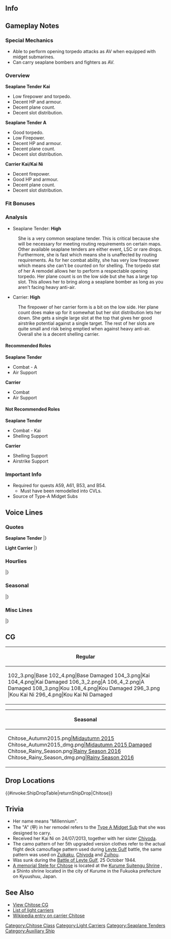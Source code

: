 ==Info==
{{KanmusuInfo|ID=049}}
{{KanmusuInfo|ID=095}}
{{KanmusuInfo|ID=099}}
{{KanmusuInfo|ID=104}}
{{KanmusuInfo|ID=104a}}
{{KanmusuInfo|ID=121}}

==Gameplay Notes==
===Special Mechanics===
* Able to perform opening torpedo attacks as AV when equipped with midget submarines.
* Can carry seaplane bombers and fighters as AV.

===Overview===
'''Seaplane Tender Kai'''
* Low firepower and torpedo.
* Decent HP and armour.
* Decent plane count.
* Decent slot distribution.

'''Seaplane Tender A'''
* Good torpedo.
* Low Firepower.
* Decent HP and armour.
* Decent plane count.
* Decent slot distribution.

'''Carrier Kai/Kai Ni'''
* Decent firepower.
* Good HP and armour.
* Decent plane count.
* Decent slot distribution.

===Fit Bonuses===
{{:{{BASEPAGENAME}}/Equipment Bonuses}}
{{clear}}

===Analysis===
* Seaplane Tender: '''High'''
: She is a very common seaplane tender. This is critical because she will be necessary for meeting routing requirements on certain maps. Other available seaplane tenders are either event, LSC or rare drops. Furthermore, she is fast which means she is unaffected by routing requirements. As for her combat ability, she has very low firepower which means she can't be counted on for shelling. The torpedo stat of her A remodel allows her to perform a respectable opening torpedo. Her plane count is on the low side but she has a large top slot. This allows her to bring along a seaplane bomber as long as you aren't facing heavy anti-air.

* Carrier: '''High'''
: The firepower of her carrier form is a bit on the low side. Her plane count does make up for it somewhat but her slot distribution lets her down. She gets a single large slot at the top that gives her good airstrike potential against a single target. The rest of her slots are quite small and risk being emptied when against heavy anti-air. Overall she is a decent shelling carrier.

====Recommended Roles====
'''Seaplane Tender'''
* Combat - A
* Air Support

'''Carrier'''
* Combat
* Air Support

====Not Recommended Roles====
'''Seaplane Tender'''
* Combat - Kai
* Shelling Support

'''Carrier'''
* Shelling Support
* Airstrike Support

===Important Info===
*Required for quests A59, A61, B53, and B54.
**Must have been remodelled into CVLs.
* Source of Type-A Midget Subs

==Voice Lines==
===Quotes===
'''Seaplane Tender'''
{{ShipquoteHeader}}
{{ShipquoteKai
|scenario = Introduction
|origin = 千歳です。日本では初めての水上機母艦なのよ。よろしくね！
|translation = I'm Chitose. I'm the first Japanese seaplane tender. Nice to meet you!
|audio = Chitose-Introduction.ogg
}}
{{ShipquoteKai
|scenario = Library
|origin = 水上機母艦千歳です。
水上機をたくさん運用できる優れものですが、給油艦として重油を他の艦に補給もできちゃうの。
後期には、航空母艦に改装され、第一線で戦ったのよ。
|translation = I'm the seaplane tender Chitose.
I can not only operate seaplanes but I can also resupply other ships with fuel.
I was convereted into a carrier during the latter half of the war and fought on the front lines.
|audio = Chitose-Library.ogg
}}
{{ShipquoteKai
|scenario = Secretary 1
|origin = 提督、これからも宜しくお願いしますね。さあ、なにかを飲みにますか？
|translation = Please keep looking after me, Admiral. Now, would you like something to drink?
|audio = Chitose-Sec1.mp3
}}
<!--{{ShipquoteKai
|scenario = Secretary 1
|origin = 提督、何かお飲みになりますか。
|translation = Want to drink something, Admiral?
|audio = Chitose-Secretary_2.ogg
}}-->
{{ShipquoteKai
|scenario = Secretary 2
|origin = お代わりですか？どうぞ。
|translation = Another glass? Here.
|audio = Chitose-Secretary_1.ogg
}}
{{ShipquoteKai
|scenario = Secretary 3
|origin = 提督、触っていいとは、一言も言ってませんけど…はぁ、仕方ない。今だけ特別ですよ。
|translation = I didn't say that you could touch, Admiral... *Sigh* oh well then. Just this once.
|audio = Chitose-Sec3.mp3
}}
<!--{{ShipquoteKai
|scenario = Secretary 3
|origin = 提督、相変わらずお強いですね。もう一本、どうぞ。
|translation = You're holding it well as usual, Admiral. Have another one.
|audio = Chitose-Secretary_3.ogg
}}-->
{{ShipquoteKai
|scenario = Secretary Idle
|kai = yes
|origin = 忙しいでしょう。 いいのいいの、ゆっくり行きましょう。
|translation = You're busy now huh. That's fine, take your time.
|audio = Chitose-Idle.ogg
}}
{{ShipquoteKai
|scenario = Secretary (Married)
|origin = 提督、頑張りすぎはよくありません。たまには私と少しいいお酒でも飲んで、一休みしませんか、ね。
|translation = It's no good to work too hard, Admiral. Take a rest and come drink some good alcohol with me once in a while alright.
|audio = Chitose-SecMarried.mp3
}}
{{ShipquoteKai
|scenario = Wedding
|origin = 提督、戦いが終わったら、また一緒にのんでくれますか。あ、燃料じゃなくって！
|translation = Have a drink with me again once the fighting is over, Admiral. Ah, I didn't mean drinking fuel!
|audio = Chitose-Wedding.ogg
}}
{{ShipquoteKai
|scenario = Player's Score
|origin = 提督にご連絡があります。
|translation = There's a message for you, Admiral.
|audio = Chitose-Looking_At_Scores.ogg
}}
{{ShipquoteKai
|scenario = Joining the Fleet
|origin = 大丈夫、私に任せて。
|translation = It's fine, leave it to me.
|audio = Chitose-Joining_A_Fleet.ogg
}}
{{ShipquoteKai
|scenario = Equipment 1
|origin = うふふふ…強くなっちゃった。<ref>Shared with Supply before Kai.</ref>
|translation = Ufufufu... I got stronger.
|audio = Chitose-Equipment_1.ogg
}}
{{ShipquoteKai
|scenario = Equipment 2
|origin = あ、ここの部分直してね。そうそう、もっと便利になりたいの。
|translation = Ah, please fix this bit up. That's it, I want to be more useful.
|audio = Chitose-Equipment_2.ogg
}}
{{ShipquoteKai
|scenario = Equipment 3
|origin = 給油はいかが？
|translation = How about a refuel?
|audio = Chitose-Equipment_3.ogg
}}
{{ShipquoteKai
|scenario = Supply
|kai = yes
|origin = ありがとう。頂きますね。
|translation = Thanks. I'm digging in.
|audio = ChitoseKai-Supply.mp3
}}
{{ShipquoteKai
|scenario = Docking (Minor Damage)
|origin = このくらい、すぐに直るわ。
|translation = Something like this can be fixed quickly.
|audio = Chitose-Docking_Minor.ogg
}}
{{ShipquoteKai
|scenario = Docking (Major Damage)
|origin = 千代田が心配するから、なるべく早く直してね。
|translation = I better get fixed up quickly or Chiyoda will worry.
|audio = Chitose-Docking_Major.ogg
}}
{{ShipquoteKai
|scenario = Construction
|origin = ええと、新しい船が来たみたい。
|translation = Ummm, looks like a new ship has arrived.
|audio = Chitose-Construction.ogg
}}
{{ShipquoteKai
|scenario = Returning from Sortie
|origin = 作戦に出ていた艦隊が、戻ってきましたね。
|translation = The fleet that was out on the operation has returned.
|audio = Chitose-Returning_From_Sortie.ogg
}}
{{ShipquoteKai
|scenario = Starting a Sortie
|origin = 水上機母艦 千歳、出撃します。
|translation = Seaplane tender Chiyoda, sortieing.
|audio = Chitose-Starting_A_Sortie.ogg
}}
{{ShipquoteKai
|scenario = Starting a Battle
|origin = 新開発の二座水上偵察機が自慢なの。
|translation = I'm proud of these newly E12 seaplanes.<ref>The [https://ja.wikipedia.org/wiki/%E5%8D%81%E4%BA%8C%E8%A9%A6%E4%BA%8C%E5%BA%A7%E6%B0%B4%E4%B8%8A%E5%81%B5%E5%AF%9F%E6%A9%9F E12] series of seaplanes made by Nakajima, Aichi and Kawanashi as prototypes of recon seaplanes for the IJN.</ref>
|audio = Chitose-Battle_Start.ogg
}}
{{ShipquoteKai
|scenario = Attack
|origin = 見つけた。
|translation = Found you.
|audio = Chitose-Attack.ogg
}}
{{ShipquoteKai
|scenario = Air Battle/ Daytime Spotting/ Night Battle Attack
|origin = 隠れても無駄なんだから。
|translation = Hiding is useless.
|audio = Chitose-Night_Attack.ogg
}}
{{ShipquoteKai
|scenario = Night Battle
|origin = 水上爆撃機隊、行け！
|translation = Seaplane bombers, go!
|audio = Chitose-Night_Battle.ogg
}}
{{ShipquoteKai
|scenario = MVP
|origin = 千歳にお礼なんて…全部水上機隊のおかげですから。
|translation = Don't thank me... it's all thanks to the seaplane squadrons.
|audio = Chitose-MVP.ogg
}}
{{ShipquoteKai
|scenario = Minor Damage 1
|origin = あぁ！
|translation = Aaah!
|audio = Chitose-Minor_Damage_1.ogg
}}
{{ShipquoteKai
|scenario = Minor Damage 2
|origin = 回避できないの。
|translation = I couldn't dodge that.
|audio = Chitose-Minor_Damage_2.ogg
}}
{{ShipquoteKai
|scenario = Major Damage
|origin = やだ…燃料が…溢れちゃうよ。
|translation = No... My fuel... will leak out.
|audio = Chitose-Major_Damage.ogg
}}
{{ShipquoteKai
|scenario = Sunk
|origin = 千代田…早くこの海域から…逃げて。
|translation = Hurry up and... escape from this place... Chiyoda.
|audio = Chitose-Sunk.ogg
}}
|} <references/>

{{clear}}

'''Light Carrier'''
{{ShipquoteHeader}}
{{ShipquoteKai
|scenario = Introduction
|origin = ダイエットして空母になった千歳です。足も速くなったの、本でも出そうかしら。
|translation = I've become a carrier after a diet. I've even gotten faster. I should write a book.
|audio = ChitoseKai2-Introduction.ogg
}}
{{ShipquoteKai
|scenario = Library
|origin = 水上機母艦から空母に改装された千歳です。
ダイエットして体も絞って、脚も速くなったのよ。
これなら機動部隊の一翼を担えるわ、頑張ります。
|translation = I'm the seaplane tender that has been converted into a carrier, Chitose.
I went on a diet and had my body streamlined to increase my speed.
I'll do my best to fulfil my duties as part of the Task Force.
|audio = ChitoseKai2-Library.ogg
}}
{{ShipquoteKai
|scenario = Secretary 1
|origin = うふふ…提督、何ですか。
|translation = Ufufu... What is it, Admiral?
|audio = ChitoseKai2-Secretary_1.ogg
}}
{{ShipquoteKai
|scenario = Secretary 1
|kai2 = yes
|origin = おかわりですね。喜んで…
|translation = Another glass huh. I'll take it...
|audio = ChitoseKouKaiNi-Sec1.mp3
}}
{{ShipquoteKai
|scenario = Secretary 2
|origin = いいでしょう、この飛行甲板、お気に入り。
|translation = Isn't this nice, it's my favourite flight deck.
|audio = ChitoseKai2-Secretary_2.ogg
}}
{{ShipquoteKai
|scenario = Secretary 2
|kai2 = yes
|origin = 提督、何かお飲みになりますか？
|translation = What do you want to drink, Admiral?
|audio = ChitoseKouKaiNi-Sec2.mp3
}}
{{ShipquoteKai
|scenario = Secretary 3
|origin = 提督、触っていいとは、一言も言ってませんけど…
|translation = I don't remember telling you it was alright to touch me, Admiral...
|audio = ChitoseKai2-Secretary_3.ogg
}}
{{ShipquoteKai
|scenario = Secretary Idle
|kai2 = yes
|origin = 少し艦隊行動もお休みですね。その間に私、いろいろ片付けておきますね。提督はお酒でも飲んで、ゆっくりなさっていてください。
|translation = You have to rest the fleet a bit. In a meantime, I'll go do some cleaning up. Just please relax and have a drink, Admiral.
|audio = ChitoseKouKaiNi-Idle.mp3
}}
{{ShipquoteKai
|scenario = Secretary (Married)
|origin = 提督、頑張りすぎはよくありません。たまには私と少しいいお酒でも飲んで、一休みしませんか、ね。
|translation = It's no good to work too hard, Admiral. Take a rest and come drink some good alcohol with me once in a while alright.
|audio = ChitoseKai2-Wedding_Line.ogg
}}
{{ShipquoteKai
|scenario = Wedding
|origin = 生まれ変わった千歳、いつも見守っていてくれてありがとうございます。提督。
|translation = Thank you very much for continuing to watch over me after I'm reborn, Admiral.
|audio = ChitoseKai2-Wedding.ogg
}}
{{ShipquoteKai
|scenario = Player's Score
|origin = 提督に連絡が入ってますよ。
|translation = There's a message for you, Admiral.
|audio = ChitoseKai2-Looking_At_Scores.ogg
}}
{{ShipquoteKai
|scenario = Joining the Fleet
|origin = 艦載機の皆さんも、行きますよ。
|translation = My planes will be going too.
|audio = ChitoseKai2-Joining_A_Fleet.ogg
}}
{{ShipquoteKai
|scenario = Equipment 1
|origin = 千代田も強くなってるかしら。
|translation = I wonder if Chiyoda is getting stronger too.
|audio = ChitoseKai2-Equipment_1.ogg
}}
{{ShipquoteKai
|scenario = Equipment 2
|origin = やだ…私ったら、かっこいいとも。
|translation = Oh... I'm looking pretty cool now.
|audio = ChitoseKai2-Equipment_2.ogg
}}
{{ShipquoteKai
|scenario = Equipment 3
|origin = 上出来です。
|translation = Good job.
|audio = ChitoseKai2-Equipment_3.ogg
}}
{{ShipquoteKai
|scenario = Supply
|kai2 = yes
|origin = 提督、ありがとうございます。
|translation = Thank you very much, Admiral.
|audio = ChitoseKouKaiNi-Supply.mp3
}}
{{ShipquoteKai
|scenario = Docking (Minor Damage)
|origin = ちょっとだけ治してきます。
|translation = I'll go get fixed up quickly.
|audio = ChitoseKai2-Docking_Minor.ogg
}}
{{ShipquoteKai
|scenario = Docking (Major Damage)
|origin = 派手にやられちゃったな。心配するから千代田には内緒ね。
|translation = They got me good. Keep it quiet so Chiyoda doesn't worry.
|audio = ChitoseKai2-Docking_Major.ogg
}}
{{ShipquoteKai
|scenario = Construction
|origin = 新しい船ができましたね。
|translation = A new ship is complete.
|audio = ChitoseKai2-Construction.ogg
}}
{{ShipquoteKai
|scenario = Returning from Sortie
|origin = 艦隊が母港に帰投しました。
|translation = The fleet has returned to port.
|audio = ChitoseKai2-Returning_From_Sortie.ogg
}}
{{ShipquoteKai
|scenario = Starting a Sortie
|origin = 航空母艦千歳、出撃します。
|translation = Carrier Chitose, sortieing.
|audio = ChitoseKai2-Starting_A_Sortie.ogg
}}
{{ShipquoteKai
|scenario = Starting a Battle
|origin = 千歳についてきてきて。
|translation = Follow me.
|audio = ChitoseKai2-Battle_Start.ogg
}}
{{ShipquoteKai
|scenario = Attack
|origin = 第一次攻撃隊、発艦。
|translation = 1st Attack Corps, take off.
|audio = ChitoseKai2-Attack.ogg
}}
{{ShipquoteKai
|scenario = Air Battle
|origin = マリアナのようにはいかないわ。
|translation = This won't end up like Mariana.<ref>She was sunk at the [https://en.wikipedia.org/wiki/Battle_of_the_Philippine_Sea Battle fo the Philippine Sea].</ref>
|audio = ChitoseKai2-Air_Battle.ogg
}}
{{ShipquoteKai
|scenario = Night Battle
|origin = 艦載機の皆さん、やっちゃってください！
|translation = Please have at it all you planes!
|audio = ChitoseKai2-Night_Battle.ogg
}}
{{ShipquoteKai
|scenario = MVP
|origin = 調子に乗るなって、千代田に怒られちゃうから、黙っていてくださいね。
|translation = Don't get too clingy or Chiyoda will get angry. Please stop that.
|audio = ChitoseKai2-MVP.ogg
}}
{{ShipquoteKai
|scenario = Minor Damage 1
|origin = わあ…あぁ…
|translation = Whaaaah...
|audio = ChitoseKai2-Minor_Damage_1.ogg
}}
{{ShipquoteKai
|scenario = Minor Damage 2
|origin = 飛行甲板だけはやらせない。
|translation = Not the flight deck.
|audio = ChitoseKai2-Minor_Damage_2.ogg
}}
{{ShipquoteKai
|scenario = Major Damage
|origin = やだ、大切な飛行甲板が…もう。
|translation = No, my precious flight deck is... Jeez.
|audio = ChitoseKai2-Major_Damage.ogg
}}
{{ShipquoteKai
|scenario = Sunk
|origin = 千代田…後の事は…頼んだわよ。
|translation = I'm leaving... the rest to you... Chiyoda.
|audio = ChitoseKai2-Sunk.ogg
}}
|} <references/>

{{clear}}

===Hourlies===
{{ShipquoteHeader | type = hourly}}
{{ShipquoteKai
|scenario = 00:00 
|origin = 深夜零時です。提督と一緒に、新しい日付を刻んじゃった…うふふ…
|translation = It's midnight. I've welcomed a new day together with you, Admiral... Ufufu...
|audio = Chitose-00.ogg
}}
{{ShipquoteKai
|scenario = 01:00 
|origin = 午前１時ですね。あ、なんか胸騒ぎが…千代田が怒ってるみたい。
|translation = It's 1am. Ah, I have a bad feeling... Looks like Chiyoda is angry.
|audio = Chitose-01.ogg
}}
{{ShipquoteKai
|scenario = 02:00 
|origin = 午前２時です。時報担当って、結構大変ですね。
|translation = It's 2am. Telling the time is pretty hard work.
|audio = Chitose-02.ogg
}}
{{ShipquoteKai
|scenario = 03:00 
|origin = 午前３時です。寝酒にでも、何かお飲みになります。
|translation = It's 3am. I kind of feel like having a nightcap.<ref>Nightcap as in a drink before bed.</ref>
|audio = Chitose-03.ogg
}}
{{ShipquoteKai
|scenario = 04:00 
|origin = 午前４時。千代田はちゃんと寝てるかしら。
|translation = 4am. I wonder if Chiyoda is sound asleep.
|audio = Chitose-04.ogg
}}
{{ShipquoteKai
|scenario = 05:00 
|origin = 午前５時。提督、デイリー任務が更新されました。私と片付けちゃいますか。
|translation = 5am. The daily missions have reset, Admiral. Want to clear them with me?
|audio = Chitose-05.ogg
}}
{{ShipquoteKai
|scenario = 06:00 
|origin = うん…はぁ…あっ…午前６時。提督、ごめんなさい、お膝をお借りしてしまいました。
|translation = Urgh...*ya...awn*... 6am. Sorry for borrowing your lap, Admiral.
|audio = Chitose-06.ogg
}}
{{ShipquoteKai
|scenario = 07:00 
|origin = 朝７時です。爽やかな朝です。おはようございます。
|translation = It's 7am. What a refreshing morning. Good morning.
|audio = Chitose-07.ogg
}}
{{ShipquoteKai
|scenario = 08:00 
|origin = 午前８時。提督のおかげで、昨晩はよく眠れました。
|translation = 8am. I managed to sleep well last night thanks to you, Admiral.
|audio = Chitose-08.ogg
}}
{{ShipquoteKai
|scenario = 09:00 
|origin = 午前９時。私、酔うのも覚めるのも早いんですよ…うふっ。
|translation = 9am. It's too early to be drunk or sober... Ufu~
|audio = Chitose-09.ogg
}}
{{ShipquoteKai
|scenario = 10:00 
|origin = 午前１０時。今日の作戦行動、どうされますか。
|translation = 10am. What are we doing for today's operations?
|audio = Chitose-10.ogg
}}
{{ShipquoteKai
|scenario = 11:00 
|origin = 午前１１時。お昼は、どういたしましょう。
|translation = 11am. What's for lunch?
|audio = Chitose-11.ogg
}}
{{ShipquoteKai
|scenario = 12:00 
|origin = １２時、ランチタイムですね。母港の見える丘で、お弁当も素敵ですね。
|translation = 12 o'clock, it's lunchtime. Having a lunchbox on a hill overlooking the port is great.
|audio = Chitose-12.ogg
}}
{{ShipquoteKai
|scenario = 13:00 
|origin = 午後１時です。提督と一緒だと、コンビニのお弁当でも素敵です。うふっ、気持ちいい。
|translation = It's 1pm. Even convenience store lunchboxes are great when eaten with you, Admiral. Ufufu, feels good.
|audio = Chitose-13.ogg
}}
{{ShipquoteKai
|scenario = 14:00 
|origin = 午後２時です。あ…提督、向こうに千代田が見えます。お～い、千代田。
|translation = It's 2pm. Ah... I can see Chiyoda over there, Admiral. Oi~, Chiyoda.
|audio = Chitose-14.ogg
}}
{{ShipquoteKai
|scenario = 15:00 
|origin = 午後３時です。あれ、千代田何か怒りながら走って行きましたね。なに。
|translation = It's 3pm. Huh, Chiyoda is running here angrily for some reason. Why?
|audio = Chitose-15.ogg
}}
{{ShipquoteKai
|scenario = 16:00 
|origin = 午後４時です。提督、夕方の作戦行動は、どうされますか。
|translation = It's 4pm. What are we doing for evening operations, Admiral?
|audio = Chitose-16.ogg
}}
{{ShipquoteKai
|scenario = 17:00 
|origin = 午後５時。綺麗な夕暮れですね。
|translation = 5pm. What a beautiful evening.
|audio = Chitose-17.ogg
}}
{{ShipquoteKai
|scenario = 18:00 
|origin = 午後６時。提督、今日はどんな一日でしたか。
|translation = 6pm. How was your day, Admiral?
|audio = Chitose-18.ogg
}}
{{ShipquoteKai
|scenario = 19:00 
|origin = 午後７時。そろそろ晩ご飯ですね。鳳翔さんのお店に行ってみます？
|translation = 7pm. It's almost dinner. Shall we go to Houshou-san's shop?
|audio = Chitose-19.ogg
}}
{{ShipquoteKai
|scenario = 20:00 
|origin = 午後８時。提督、今日はゆっくりお風呂でもどうでしょう？
|translation = 8pm. How about a nice long bath today, Admiral?
|audio = Chitose-20.ogg
}}
{{ShipquoteKai
|scenario = 21:00 
|origin = 午後９時。提督、さすがにお風呂は…ご一緒できませんってば。
|translation = 9pm. Of course we... can't bathe together, Admiral.
|audio = Chitose-21.ogg
}}
{{ShipquoteKai
|scenario = 22:00 
|origin = 午後１０時。あら、千代田どうしたの？大丈夫、提督に迷惑かけてないから、安心して。
|translation = 10pm. Oh, what's wrong Chiyoda? Don't worry, I'm not causing any trouble for the Admiral.
|audio = Chitose-22.ogg
}}
{{ShipquoteKai
|scenario = 23:00 
|origin = 午後１１時。提督、毎晩の夜更かしは、あまり良くないです。今日は早くお休みになっては…
|translation = 11pm. It's not good to stay up late every night, Admiral. Hurry up and get some rest today...
|audio = Chitose-23.ogg
}}
|} <references/>

{{clear}}

===Seasonal===
{{SeasonalHeaderOld}}
{{SeasonalQuote
|scenario = [[Seasonal/Mid_Autumn_2015_Seasonal_Update|Midautumn 2015]]<ref>The Midautumn 2015 lines are a conversation with [[Chiyoda]]. See the Midautumn 2015 page for the lines arranged according to the flow of conversation.</ref>
|origin = もう夏も終わり。いよいよ季節は秋ね。
|translation =	Summer is over already. It’s finally autumn.
|audio = Chitose_Mid_Autumn2015_(1).ogg
|notes = Secretary 1.
}}
{{SeasonalQuote
|scenario = [[Seasonal/Mid_Autumn_2015_Seasonal_Update|Midautumn 2015]]
|origin = そうね。秋はお酒も食べ物も美味しいわ。
|translation =	They sure are. Having a drink with the food in autumn is delicious.
|audio = Chitose_Mid_Autumn2015_(2).ogg
|notes = Secretary 2.
}}
{{SeasonalQuote
|scenario = [[Seasonal/Mid_Autumn_2015_Seasonal_Update|Midautumn 2015]]
|origin = 千代田、焼芋、美味しいからって食べ過ぎたら太るわよ。ほら、提督も見てる。
|translation =	The roasted sweet potatoes are delicious, but if you eat too much you’ll get fat, Chiyoda. Look, the admiral is watching.
|audio = Chitose_Mid_Autumn2015_(3).ogg
|notes = Secretary 3.
}}
{{SeasonalQuote
|scenario = [[Seasonal/Christmas_2015|Christmas 2015]]
|origin = 提督、クリスマス楽しいですね！こら、千代田。食べすぎはだめよ。うふふ〜
|translation =	Chirstmas is fun, Admiral! Hey, Chiyoda. Don’t eat too much. Ufufu~
|audio = Chitose_Christmas_2015_Sec1.ogg
|notes =
}}
{{SeasonalQuote
|scenario = [[Seasonal/End_of_Year_2015|End of Year 2015]]
|origin = もう年末。一年は早いわね。年越しとおせちの準備をしなくちゃ。千代田、手伝って。
|translation =	It’s already the end of the year. The year just fleew by. I have to get the New Year’s food read. Help me, Chiyoda.
|audio = Chitose_Year_End_2015_Sec1.ogg
|notes = 
}}
{{SeasonalQuote
|scenario = [[Seasonal/New_Year_2016|New Year 2016]]
|origin = 提督、新年、明けましておめでとうございます。千代田共々今年もよろしくお願いたします。
|translation =	Happy New Year, Admiral. Please take care of Chiyoda and I this year too.
|audio = Chitose_New_Years_Day_2016.ogg
|notes = 
}}
{{SeasonalQuote
|scenario = [[Seasonal/Setsubun_2016|Setsubun 2016]]
|origin = 節分ですね、提督。鬼役は…えっと…あぁ、千代田？節分の鬼役なんだけど、どう？
|translation =	It’s Setsubun, Admiral. The Oni is… Ummm… Ah, Chiyoda? Do you mind being the Oni for Setsubun?
|audio = Chitose_Setsubun_2016_Sec1.ogg
|notes = 
}}
{{SeasonalQuote
|scenario = [[Seasonal/Valentine%27s_Day_2016|Valentine’s Day 2016]]
|origin = 提督、千歳のチョコレート、差し上げますね。少しビターな、大人の味です…うふふ〜
|translation =	These chocolates are for you, Admiral. They’ve got a slightly bitter, adult-like taste… Ufufu~
|audio = Chitose_Valentine_Sec1.ogg
|notes = 
}}
{{SeasonalQuote
|scenario = [[Seasonal/White_Day_2016|White Day 2016]]
|origin = 提督、これを私に？ありがとうございます。大事にいただきますね？…嬉しい♪
|translation =	Is this for me, Admiral? Thank you very much. I’ll savour them alright? …I’m happy♪
|audio = Chitose_White_Day_2016.ogg
|notes = 
}}
{{SeasonalQuote
|scenario = [[Seasonal/Coming_of_Spring_2016|Spring 2016]]
|origin = 春ね。千代田、提督を誘いして、お花見に行きましょう！いいお酒もあるの。
|translation =	It’s spring. Let’s invitie the Admiral to come cherry blossom viewing, Chiyoda! I have some good booze.
|audio = Chitose_Spring_2016_Sec1.mp3
|notes = 
}}
{{SeasonalQuote
|scenario = [[Seasonal/Third_Anniversary|3rd Anniversary]]
|origin = 提督、私達、三周年です。本当にお疲れ様でした。ご一緒できて、光栄です。
|translation =	It’s our 3rd Anniversary, Admiral. Thank you so much for your hard work. It’s an honour to work with you.
|audio = Chitose_3rd_Anniversary_Sec1.mp3
|notes = 
}}
{{SeasonalQuote
|scenario = [[Seasonal/Rainy_Season_2016|Rainy Season 2016]]
|origin = 梅雨…晴れの日は少ないですが、こんな日はお部屋で軽く飲むのもいいですね。うふぅ♪
|translation =	The rainy season… Even though there aren’t many sunny days, spending time having a light drink indoors is nice too. Ufu♪
|audio = Chitose_Rainy_Season_2016_Sec1.mp3
|notes = 
}}
{{SeasonalQuote
|scenario = [[Seasonal/Early_Summer_2016|Early Summer 2016]]
|origin = 千代田、少しずつ暑くなってきたわね。今年も夏がくるのね。
|translation =	It’s gotten a bit hotter, Chiyoda. Summer is here again.
|audio = Chitose_Early_Summer_Sec1_2016.ogg
|notes = 
}}
|}<references/>

{{clear}}

===Misc Lines===
{{SeasonalHeaderOld}}
{{SeasonalQuote
|scenario = [[Seasonal/Final_Battle|Final Battle 2018]]
|origin = 捷一号作戦…千代田、用意はいい？…行きますよ。
|translation =	Are you ready… for Operation Sho-1, Chiyoda? …Let’s go.
|audio = Chitose_Kantai_Kessen_2018_Sec1.mp3
|notes = Secretary 1
}}
{{SeasonalQuote
|scenario = [[Seasonal/Final_Battle|Final Battle 2018]]
|origin = この戦いは、負けられない！
|translation =	Me must not lose this battle!
|audio = Chitose_Kantai_Kessen_2018_Sec2.mp3
|notes = Secretary 2
}}
|}<references/>

{{clear}}

==CG==
{| class="mw-collapsible mw-collapsed wikitable" style="width: 100%;"
!Regular
|-
|<gallery>
102_3.png|Base
102_4.png|Base Damaged
104_3.png|Kai
104_4.png|Kai Damaged
106_3_2.png|A
106_4_2.png|A Damaged
108_3.png|Kou
108_4.png|Kou Damaged
296_3.png |Kou Kai Ni
296_4.png|Kou Kai Ni Damaged
</gallery>
|}

{| class="mw-collapsible mw-collapsed wikitable" style="width: 100%;"
!Seasonal
|-
|<gallery>
Chitose_Autumn2015.png|[[Seasonal/Mid_Autumn_2015_Seasonal_Update|Midautumn 2015]]
Chitose_Autumn2015_dmg.png|[[Seasonal/Mid_Autumn_2015_Seasonal_Update|Midautumn 2015 Damaged]]
Chitose_Rainy_Season.png|[[Seasonal/Rainy_Season_2016|Rainy Season 2016]]
Chitose_Rainy_Season_dmg.png|[[Seasonal/Rainy_Season_2016|Rainy Season 2016]]
</gallery>
|}

== Drop Locations ==
{{#invoke:ShipDropTable|returnShipDrop|Chitose}}

==Trivia==
*Her name means "Millennium". 
*The "A" (甲) in her remodel refers to the [[Type_A_Ko-hyoteki|Type A Midget Sub]] that she was designed to carry.
*Received her Kai Ni on 24/07/2013, together with her sister [[Chiyoda]].
*The camo pattern of her 5th upgraded version clothes refer to the actual flight deck camouflage pattern used during [http://en.wikipedia.org/wiki/Battle_of_Leyte_Gulf Leyte Gulf] battle, the same pattern was used on [[Zuikaku]], [[Chiyoda]] and [[Zuihou]].
*Was sunk during the [http://en.wikipedia.org/wiki/Battle_of_Leyte_Gulf Battle of Leyte Gulf], 25 October 1944.
*[https://commons.wikimedia.org/wiki/File:Memorial_stele_for_Japanese_Aircraft_Carrier_%22Chitose%22_in_Suiten_Shrine.jpg A memorial Stele for Chitose] is located at the [https://en.wikipedia.org/wiki/Kurume_Suiteng%C5%AB Kurume Suitengu Shrine] , a Shinto shrine located in the city of Kurume in the Fukuoka prefecture on Kyuushuu, Japan.

==See Also==
*[[{{PAGENAME}}/Gallery|View Chitose CG]]
*[[EliteCVL|List of light carriers]]
*[[wikipedia:Japanese_aircraft_carrier_Chitose|Wikipedia entry on carrier Chitose]]
{{shiplist}}
[[Category:Chitose Class]]
[[Category:Light Carriers]]
[[Category:Seaplane Tenders]]
[[Category:Auxiliary Ship]]